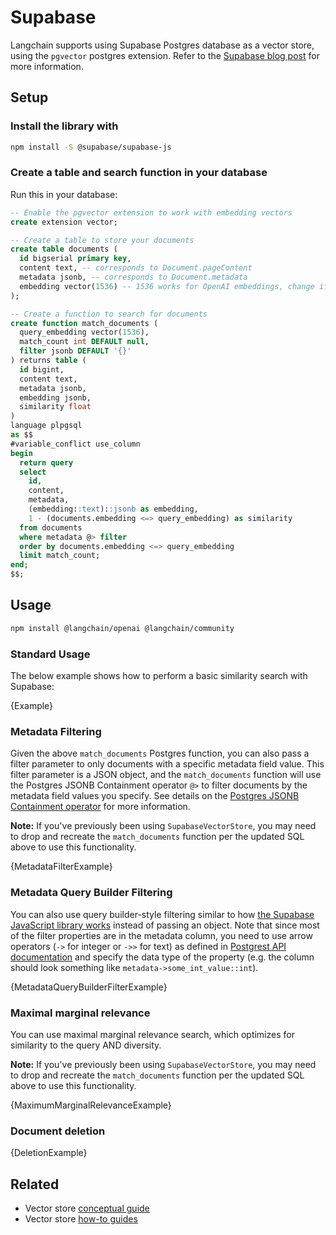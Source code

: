 # Supabase

Langchain supports using Supabase Postgres database as a vector store, using the `pgvector` postgres extension. Refer to the [Supabase blog post](https://supabase.com/blog/openai-embeddings-postgres-vector) for more information.

## Setup

### Install the library with

```bash npm2yarn
npm install -S @supabase/supabase-js
```

### Create a table and search function in your database

Run this in your database:

```sql
-- Enable the pgvector extension to work with embedding vectors
create extension vector;

-- Create a table to store your documents
create table documents (
  id bigserial primary key,
  content text, -- corresponds to Document.pageContent
  metadata jsonb, -- corresponds to Document.metadata
  embedding vector(1536) -- 1536 works for OpenAI embeddings, change if needed
);

-- Create a function to search for documents
create function match_documents (
  query_embedding vector(1536),
  match_count int DEFAULT null,
  filter jsonb DEFAULT '{}'
) returns table (
  id bigint,
  content text,
  metadata jsonb,
  embedding jsonb,
  similarity float
)
language plpgsql
as $$
#variable_conflict use_column
begin
  return query
  select
    id,
    content,
    metadata,
    (embedding::text)::jsonb as embedding,
    1 - (documents.embedding <=> query_embedding) as similarity
  from documents
  where metadata @> filter
  order by documents.embedding <=> query_embedding
  limit match_count;
end;
$$;
```

## Usage


<IntegrationInstallTooltip></IntegrationInstallTooltip>

```bash npm2yarn
npm install @langchain/openai @langchain/community
```


### Standard Usage

The below example shows how to perform a basic similarity search with Supabase:

<CodeBlock language="typescript">{Example}</CodeBlock>

### Metadata Filtering

Given the above `match_documents` Postgres function, you can also pass a filter parameter to only documents with a specific metadata field value. This filter parameter is a JSON object, and the `match_documents` function will use the Postgres JSONB Containment operator `@>` to filter documents by the metadata field values you specify. See details on the [Postgres JSONB Containment operator](https://www.postgresql.org/docs/current/datatype-json.html#JSON-CONTAINMENT) for more information.

**Note:** If you've previously been using `SupabaseVectorStore`, you may need to drop and recreate the `match_documents` function per the updated SQL above to use this functionality.

<CodeBlock language="typescript">{MetadataFilterExample}</CodeBlock>

### Metadata Query Builder Filtering

You can also use query builder-style filtering similar to how [the Supabase JavaScript library works](https://supabase.com/docs/reference/javascript/using-filters) instead of passing an object. Note that since most of the filter properties are in the metadata column, you need to use arrow operators (`->` for integer or `->>` for text) as defined in [Postgrest API documentation](https://postgrest.org/en/stable/references/api/tables_views.html?highlight=operators#json-columns) and specify the data type of the property (e.g. the column should look something like `metadata->some_int_value::int`).

<CodeBlock language="typescript">{MetadataQueryBuilderFilterExample}</CodeBlock>

### Maximal marginal relevance

You can use maximal marginal relevance search, which optimizes for similarity to the query AND diversity.

**Note:** If you've previously been using `SupabaseVectorStore`, you may need to drop and recreate the `match_documents` function per the updated SQL above to use this functionality.

<CodeBlock language="typescript">{MaximumMarginalRelevanceExample}</CodeBlock>

### Document deletion

<CodeBlock language="typescript">{DeletionExample}</CodeBlock>


## Related

- Vector store [conceptual guide](/docs/concepts/#vectorstores)
- Vector store [how-to guides](/docs/how_to/#vectorstores)
